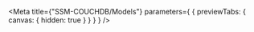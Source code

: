 
<Meta
  title={"SSM-COUCHDB/Models"}
  parameters={
    {
      previewTabs: {
        canvas: {
          hidden: true
        }
      }
    }
  }
/>

<CouchdbSsmD2ModelRootIndex />
